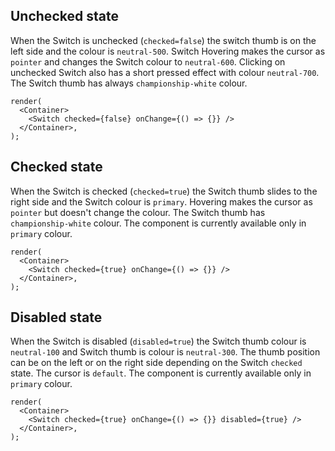 
## Unchecked state

When the Switch is unchecked (`checked=false`) the switch thumb is on the left side and the colour is `neutral-500`.
Switch
Hovering makes the cursor as `pointer` and changes the Switch colour to `neutral-600`.
Clicking on unchecked Switch also has a short pressed effect with colour `neutral-700`.
The Switch thumb has always `championship-white` colour.

```tsx live desktopOnly
render(
  <Container>
    <Switch checked={false} onChange={() => {}} />
  </Container>,
);
```

## Checked state

When the Switch is checked (`checked=true`) the Switch thumb slides to the right side and the Switch colour is `primary`.
Hovering makes the cursor as `pointer` but doesn't change the colour.
The Switch thumb has `championship-white` colour.
The component is currently available only in `primary` colour.

```tsx live desktopOnly
render(
  <Container>
    <Switch checked={true} onChange={() => {}} />
  </Container>,
);
```

## Disabled state

When the Switch is disabled (`disabled=true`) the Switch thumb colour is `neutral-100` and Switch thumb is colour is `neutral-300`.
The thumb position can be on the left or on the right side depending on the Switch `checked` state.
The cursor is `default`.
The component is currently available only in `primary` colour.

```tsx live desktopOnly
render(
  <Container>
    <Switch checked={true} onChange={() => {}} disabled={true} />
  </Container>,
);
```
